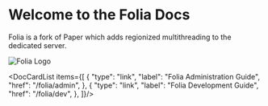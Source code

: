 
# Welcome to the Folia Docs

Folia is a fork of Paper which adds regionized multithreading to the dedicated server.

![Folia Logo](/img/folia.png)

<DocCardList items={[
  {
    "type": "link",
    "label": "Folia Administration Guide",
    "href": "/folia/admin",
  },
  {
    "type": "link",
    "label": "Folia Development Guide",
    "href": "/folia/dev",
  },
]}/>
